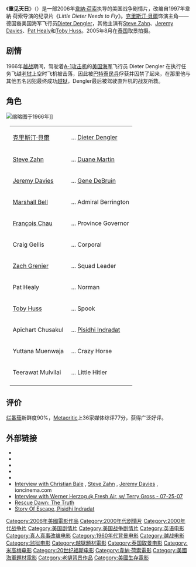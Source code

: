 {{Infobox film
| name           = Rescue Dawn
| image          = Rescue Dawn poster.jpg
| alt            = 
| caption        = 电影海报
| director       = [[Werner_Herzog|Werner Herzog]]
| producer       = Freddy Braidy<br />Jimmy De Brabant<br />Michael Dounaev<br />Gerald Green<br />Kami Naghdi<br />Nick N. Raslan<br />[[Elie_Samaha|Elie Samaha]]
| writer         = Werner Herzog
| starring       = [[Christian_Bale|Christian Bale]]<br />[[Steve_Zahn|Steve Zahn]]<br />[[Jeremy_Davies_(actor)|Jeremy Davies]]
| music          = [[Klaus_Badelt|Klaus Badelt]]<br />[[Ernst_Reijseger|Ernst Reijseger]]
| cinematography = [[Peter_Zeitlinger|Peter Zeitlinger]]
| editing        = [[Joe_Bini|Joe Bini]]
| studio         = Gibraltar Films<br />Thema Production
| distributor    = [[Metro-Goldwyn-Mayer|Metro-Goldwyn-Mayer]]
| released       = {{Film date|2006|09|09|多伦多影展|2007|07|04|美国}}
| runtime        = 125 分钟<!--Theatrical runtime: 125:13--><ref>{{cite web | url=http://bbfc.co.uk/releases/rescue-dawn-2007-0 | title=''RESCUE DAWN'' (12A) | work=[[British_Board_of_Film_Classification|British Board of Film Classification]] | date=December 8, 2006 | accessdate=December 7, 2014 | archive-date=2015-01-28 | archive-url=https://web.archive.org/web/20150128031539/http://bbfc.co.uk/releases/rescue-dawn-2007-0 | dead-url=no }}</ref>
| country        = 美国
| language       = 英语<br />老挝语<br />越南语
| budget         = $1000万<ref name=Number>{{cite web |url=http://www.the-numbers.com/movies/2007/RSDWN.php |title=Rescue Dawn |publisher=The Numbers |accessdate=2010-10-07 |archive-date=2014-08-13 |archive-url=https://web.archive.org/web/20140813140159/http://www.the-numbers.com/movies/2007/RSDWN.php |dead-url=no }}</ref>
| gross          = $7,177,143<ref name=BoxOfficeMojo>{{cite web |url=http://boxofficemojo.com/movies/?id=rescuedawn.htm |title=Rescue Dawn |publisher=[[Box_Office_Mojo|Box Office Mojo]] |accessdate=2010-10-07 |archive-date=2011-08-30 |archive-url=https://web.archive.org/web/20110830090939/http://www.boxofficemojo.com/movies/?id=rescuedawn.htm |dead-url=no }}</ref>
}}
《'''重见天日'''》（{{lang-en|'''Rescue Dawn'''}}）是一部2006年[[韋納·荷索|韋納·荷索]]执导的美国战争剧情片，改编自1997年韋納·荷索导演的纪录片《''Little Dieter Needs to Fly''》。[[克里斯汀·貝爾|克里斯汀·貝爾]]饰演主角——德国裔美国海军飞行员[[Dieter_Dengler|Dieter Dengler]]，其他主演有[[Steve_Zahn|Steve Zahn]]、[[Jeremy_Davies|Jeremy Davies]]、[[Pat_Healy|Pat Healy]]和[[Toby_Huss|Toby Huss]]。2005年8月在[[泰国|泰国]]取景拍摄。

== 剧情 ==
1966年[[越战|越战]]期间，驾驶着[[A-1攻击机|A-1攻击机]]的[[美国海军|美国海军]]飞行员 Dieter Dengler 在执行任务飞越[[老挝|老挝]]上空时飞机被击落，因此被[[巴特寮|巴特寮]][[民兵|民兵]]俘获并囚禁了起来，在那里他与其他五名囚犯最终成功[[越狱|越狱]]，Dengler最后被驾驶直升机的战友所救。

==角色==
[[File:Dieter.jpg|缩略图]]于1966年]]
<div style="padding-left: 10px;">
{| cellpadding="0" cellspacing="0"
| [[克里斯汀·貝爾|克里斯汀·貝爾]]
|  ... [[Dieter_Dengler|Dieter Dengler]]
|-
| [[Steve_Zahn|Steve Zahn]]
|  ... [[Duane_W._Martin|Duane Martin]]
|-
| [[Jeremy_Davies_(actor)|Jeremy Davies]]
|  ... [[Eugene_DeBruin|Gene DeBruin]]
|-
| [[Marshall_Bell|Marshall Bell]]
|  ... Admiral Berrington
|-
| [[François_Chau|François Chau]]
|  ... Province Governor
|-
| Craig Gellis
|  ... Corporal
|-
| [[Zach_Grenier|Zach Grenier]]
|  ... Squad Leader
|-
| Pat Healy
|  ... Norman
|-
| [[Toby_Huss|Toby Huss]]
|  ... Spook
|-
| Apichart Chusakul
|  ... [[Pisidhi_Indradat|Pisidhi Indradat]]
|-
| Yuttana Muenwaja
|  ... Crazy Horse
|-
| Teerawat Mulvilai
|  ... Little Hitler
|-
|}
</div>

== 评价 ==
[[烂番茄|烂番茄]]新鲜度90%，[[Metacritic|Metacritic]]上36家媒体综评77分，获得广泛好评。

==外部链接==
* {{official website|http://www.mgm.com/view/Movie/1624/Rescue-Dawn/}}
* {{IMDb title|0462504|Rescue Dawn}}
* {{mojo title|rescuedawn|Rescue Dawn}}
* {{rotten-tomatoes|rescue_dawn|Rescue Dawn}}
* {{metacritic film|rescue-dawn|Rescue Dawn}}
* [http://www.ioncinema.com/news.php?nid=1321 Interview with Christian Bale] {{Wayback|url=http://www.ioncinema.com/news.php?nid=1321 |date=20080219142046 }}, [http://www.ioncinema.com/news.php?nid=1153 Steve Zahn] {{Wayback|url=http://www.ioncinema.com/news.php?nid=1153 |date=20080331205941 }}, [http://www.ioncinema.com/news.php?nid=1148 Jeremy Davies] {{Wayback|url=http://www.ioncinema.com/news.php?nid=1148 |date=20080628203108 }}, ioncinema.com
* [http://www.npr.org/templates/story/story.php?storyId=12225074 Interview with Werner Herzog @ Fresh Air, w/ Terry Gross - 07-25-07] {{Wayback|url=http://www.npr.org/templates/story/story.php?storyId=12225074 |date=20210119035445 }}
* [https://web.archive.org/web/20070928045436/http://www.rescuedawnthetruth.com/ Rescue Dawn: The Truth]
* [https://web.archive.org/web/20090521070959/http://www.rescuedawnthetruth.com/Story_of_Escape.pdf Story Of Escape, Pisidhi Indradat]

{{韋納·荷索}}
{{DEFAULTSORT:Rescue Dawn}}
[[Category:2006年美國電影作品|Category:2006年美國電影作品]]
[[Category:2000年代剧情片|Category:2000年代剧情片]]
[[Category:2000年代战争片|Category:2000年代战争片]]
[[Category:美国剧情片|Category:美国剧情片]]
[[Category:美国战争剧情片|Category:美国战争剧情片]]
[[Category:英语电影|Category:英语电影]]
[[Category:真人真事改编电影|Category:真人真事改编电影]]
[[Category:1960年代背景电影|Category:1960年代背景电影]]
[[Category:越战电影|Category:越战电影]]
[[Category:监狱电影|Category:监狱电影]]
[[Category:越獄題材電影|Category:越獄題材電影]]
[[Category:泰国取景电影|Category:泰国取景电影]]
[[Category:米高梅电影|Category:米高梅电影]]
[[Category:20世纪福斯电影|Category:20世纪福斯电影]]
[[Category:韋納·荷索電影|Category:韋納·荷索電影]]
[[Category:美國海軍題材電影|Category:美國海軍題材電影]]
[[Category:老撾背景作品|Category:老撾背景作品]]
[[Category:美國生存電影|Category:美國生存電影]]